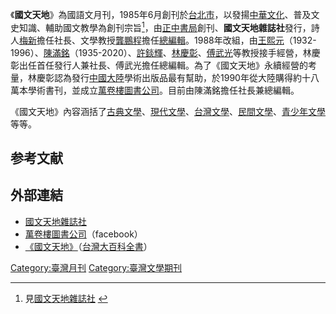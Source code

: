 《'''國文天地'''》為國語文月刊，1985年6月創刊於[[台北市|台北市]]，以發揚[[中華文化|中華文化]]、普及文史知識、輔助國文教學為創刊宗旨<ref>見[http://www.wanjuan.com.tw/index.php?PA=list_pos4 國文天地雜誌社] {{Wayback|url=http://www.wanjuan.com.tw/index.php?PA=list_pos4 |date=20140408100056 }}</ref>，由[[正中書局|正中書局]]創刊、'''國文天地雜誌社'''發行，詩人[[梅新|梅新]]擔任社長、文學教授[[龔鵬程|龔鵬程]]擔任[[總編輯|總編輯]]。1988年改組，由[[王熙元|王熙元]]（1932-1996）、[[陳滿銘|陳滿銘]]（1935-2020）、[[許錟輝|許錟輝]]、[[林慶彰|林慶彰]]、[[傅武光|傅武光]]等教授接手經營，林慶彰出任首任發行人兼社長、傅武光擔任總編輯。為了《國文天地》永續經營的考量，林慶彰認為發行[[中國大陸|中國大陸]]學術出版品最有幫助，於1990年從大陸購得約十八萬本學術書刊，並成立[[萬卷樓圖書公司|萬卷樓圖書公司]]。目前由陳滿銘擔任社長兼總編輯。

《國文天地》內容涵括了[[古典文學|古典文學]]、[[現代文學|現代文學]]、[[台灣文學|台灣文學]]、[[民間文學|民間文學]]、[[青少年文學|青少年文學]]等等。

==参考文献==
{{reflist}}

==外部連結==
*[http://www.wanjuan.com.tw/index.php?PA=list_pos4 國文天地雜誌社]{{Wayback|url=http://www.wanjuan.com.tw/index.php?PA=list_pos4 |date=20140408100056 }}
*[https://www.facebook.com/wanjuanbook 萬卷樓圖書公司]（facebook）
*[http://nrch.culture.tw/twpedia.aspx?id=14838 《國文天地》]{{Wayback|url=http://nrch.culture.tw/twpedia.aspx?id=14838 |date=20160307051956 }}（[[台灣大百科全書|台灣大百科全書]]）

[[Category:臺灣月刊|Category:臺灣月刊]]
[[Category:臺灣文學期刊|Category:臺灣文學期刊]]



{{book-stub}}